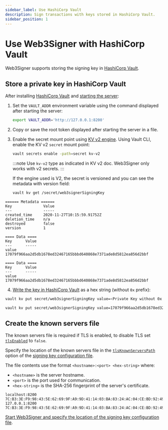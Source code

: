 ```yaml
---
sidebar_label: Use HashiCorp Vault
description: Sign transactions with keys stored in HashiCorp Vault.
sidebar_position: 1
---
```



# Use Web3Signer with HashiCorp Vault

Web3Signer supports storing the signing key in [HashiCorp Vault](https://www.hashicorp.com/products/vault/).

## Store a private key in HashiCorp Vault

After installing [HashiCorp Vault](https://learn.hashicorp.com/vault/getting-started/install) and
[starting the server](https://learn.hashicorp.com/vault/getting-started/dev-server):

1. Set the `VAULT_ADDR` environment variable using the command displayed after starting the server:

   ```bash
   export VAULT_ADDR='http://127.0.0.1:8200'
   ```

2. Copy or save the root token displayed after starting the server in a file.

3. Enable the secret mount point using [KV v2 engine](https://www.vaultproject.io/docs/secrets/kv/kv-v2).
   Using Vault CLI, enable the KV v2 `secret` mount point:

   ```bash
   vault secrets enable -path=secret kv-v2
   ```

   :::note
   Use `kv-v2` type as indicated in KV v2 doc. Web3Signer only works with v2 secrets.
   :::

   If the engine used is V2, the secret is versioned and you can see the metadata with version field:

   ```bash
   vault kv get /secret/web3signerSigningKey
   ```

<Tabs>

   <TabItem value="Result if v2 (with metadata)" label="Result if v2 (with metadata)" default>

   ```text
   ====== Metadata ======
   Key              Value
   ---              -----
   created_time     2020-11-27T10:15:59.91752Z
   deletion_time    n/a
   destroyed        false
   version          1

   ==== Data ====
   Key      Value
   ---      -----
   value    17079f966aa2d5db1678ed32467165bbbd640868e7371ade8d5812ea856d2bbf
   ```
   </TabItem>
   <TabItem value="Result if v1" label="Result if v1" default>

   ```text
   ==== Data ====
   Key      Value
   ---      -----
   value    17079f966aa2d5db1678ed32467165bbbd640868e7371ade8d5812ea856d2bbf
   ```

  </TabItem>
</Tabs>

4. [Write the key in HashiCorp Vault](https://learn.hashicorp.com/vault/getting-started/first-secret)
   as a hex string (without `0x` prefix):

<Tabs>

  <TabItem value="Command" label="Command" default>

   ```bash
   vault kv put secret/web3signerSigningKey value=<Private Key without 0x prefix>
   ```

  </TabItem>
  <TabItem value="Example" label="Example" default>

   ```bash
   vault kv put secret/web3signerSigningKey value=17079f966aa2d5db1678ed32467165bbbd640868e7371ade8d5812ea856d2bbf
   ```

  </TabItem>
</Tabs>

## Create the known servers file

The known servers file is required if TLS is enabled, to disable TLS set
[`tlsEnabled`](../../reference/key-config-file-params#hashicorp-vault) to `false`.

Specify the location of the known servers file in the
[`tlsKnownServersPath`](../../reference/key-config-file-params#hashicorp-vault) option of the
[signing key configuration file].

The file contents use the format `<hostname>:<port> <hex-string>` where:

- `<hostname>` is the server hostname.
- `<port>` is the port used for communication.
- `<hex-string>` is the SHA-256 fingerprint of the server's certificate.

```
localhost:8200 7C:B3:3E:F9:98:43:5E:62:69:9F:A9:9D:41:14:03:BA:83:24:AC:04:CE:BD:92:49:1B:8D:B2:A4:86:39:4C:BB
127.0.0.1:8200 7C:B3:3E:F9:98:43:5E:62:69:9F:A9:9D:41:14:03:BA:83:24:AC:04:CE:BD:92:49:1B:8D:B2:A4:86:39:4C:BB
```

[Start Web3Signer and specify the location of the signing key configuration file].

<!-- Links -->

[signing key configuration file]: ../use-signing-keys.mdx
[Start Teku]: https://docs.teku.consensys.net/get-started/start-teku
[Start Web3Signer and specify the location of the signing key configuration file]: ../../get-started/start-web3signer.mdx

